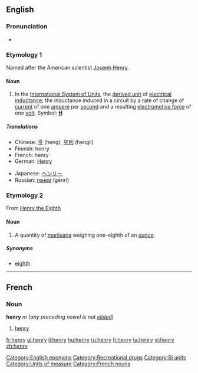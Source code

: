 ==English==

===Pronunciation===
*{{audio|en-us-henry.ogg|Audio (US)}}

===Etymology 1===
{{wikipedia|Henry (inductance)}}
Named after the American scientist [[w:Joseph Henry|Joseph Henry]].

====Noun====
{{en-noun|pl=henries|pl2=henrys}}

# In the [[International System of Units]], the [[derived unit]] of [[electrical inductance]]; the inductance induced in a circuit by a rate of change of [[current]] of one [[ampere]] per [[second]] and a resulting [[electromotive force]] of one [[volt]].  Symbol: '''[[H]]'''

=====Translations=====
{{trans-top|SI unit for electrical inductance}}
*Chinese: [[亨]] (heng), [[亨利]] (hengli)
*Finnish: henry
*French: henry {{m}}
*German: [[Henry]] {{n}}
{{trans-mid}}
*Japanese: [[ヘンリー]]
*Russian: [[генри]] (génri)
{{trans-bottom}}

===Etymology 2===
From [[w:Henry VIII|Henry the Eighth]]

====Noun====
{{en-noun|henr|ies}}

# {{context|UK|slang}} A quantity of [[marijuana]] weighing one-eighth of an [[ounce]].

=====Synonyms=====
*[[eighth]]

[[Category:English eponyms]]
[[Category:Recreational drugs]]
[[Category:SI units]]
[[Category:Units of measure]]

----

==French==

===Noun===
'''henry''' ''m'' (''any preceding vowel is not [[elide]]d'')

# [[#English|henry]]

[[Category:French nouns]]

[[fr:henry]]
[[gl:henry]]
[[li:henry]]
[[hu:henry]]
[[ru:henry]]
[[fi:henry]]
[[ta:henry]]
[[vi:henry]]
[[zh:henry]]